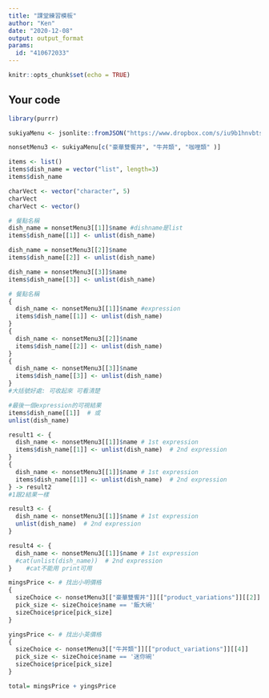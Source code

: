 ---
title: "課堂練習模板"
author: "Ken"
date: "2020-12-08"
output: output_format
params:
  id: "410672033"
---

```{r setup, include=FALSE}
knitr::opts_chunk$set(echo = TRUE)
```

## Your code

```{r}
library(purrr)
```

```{r}
sukiyaMenu <- jsonlite::fromJSON("https://www.dropbox.com/s/iu9b1hnvbtss83q/sukiyaMenu.json?dl=1")

nonsetMenu3 <- sukiyaMenu[c("豪華雙饗丼", "牛丼類", "咖哩類" )]
```


```{r}
items <- list()
items$dish_name = vector("list", length=3)
items$dish_name
```


```{r}
charVect <- vector("character", 5)
charVect
charVect <- vector()
```


```{r}
# 餐點名稱
dish_name = nonsetMenu3[[1]]$name #dishname是list
items$dish_name[[1]] <- unlist(dish_name)

dish_name = nonsetMenu3[[2]]$name
items$dish_name[[2]] <- unlist(dish_name)

dish_name = nonsetMenu3[[3]]$name
items$dish_name[[3]] <- unlist(dish_name)
```


```{r}
# 餐點名稱
{
  dish_name <- nonsetMenu3[[1]]$name #expression
  items$dish_name[[1]] <- unlist(dish_name)
}
{
  dish_name <- nonsetMenu3[[2]]$name
  items$dish_name[[2]] <- unlist(dish_name)
}
{
  dish_name <- nonsetMenu3[[3]]$name
  items$dish_name[[3]] <- unlist(dish_name)
}
#大括號好處: 可收起來 可看清楚 
```


```{r}
#最後一個expression的可視結果
items$dish_name[[1]]  # 或
unlist(dish_name)

```


```{r}
result1 <- {
  dish_name <- nonsetMenu3[[1]]$name # 1st expression
  items$dish_name[[1]] <- unlist(dish_name)  # 2nd expression
}
{
  dish_name <- nonsetMenu3[[1]]$name # 1st expression
  items$dish_name[[1]] <- unlist(dish_name)  # 2nd expression
} -> result2
#1跟2結果一樣

result3 <- {
  dish_name <- nonsetMenu3[[1]]$name # 1st expression
  unlist(dish_name)  # 2nd expression
}


```


```{r}
result4 <- {
  dish_name <- nonsetMenu3[[1]]$name # 1st expression
  #cat(unlist(dish_name))  # 2nd expression
}    #cat不能用 print可用
```

```{r}
mingsPrice <- # 找出小明價格
{
  sizeChoice <- nonsetMenu3[["豪華雙饗丼"]][["product_variations"]][[2]]
  pick_size <- sizeChoice$name == '飯大碗'
  sizeChoice$price[pick_size]
}

yingsPrice <- # 找出小英價格
{
  sizeChoice <- nonsetMenu3[["牛丼類"]][["product_variations"]][[4]]
  pick_size <- sizeChoice$name == '迷你碗'
  sizeChoice$price[pick_size]
}

total= mingsPrice + yingsPrice
```

```{r}



```


```{r}
```


```{r}
```


```{r}
```

